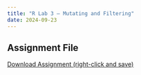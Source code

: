 ```yaml
---
title: "R Lab 3 – Mutating and Filtering"
date: 2024-09-23
---
```




## Assignment File

[Download Assignment (right-click and save)](/assignments/r_labs/lab_3_mutating_and_filtering.qmd)

